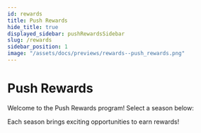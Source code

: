 ```yaml
---
id: rewards
title: Push Rewards
hide_title: true
displayed_sidebar: pushRewardsSidebar
slug: /rewards
sidebar_position: 1
image: "/assets/docs/previews/rewards--push_rewards.png"
---
```



# Push Rewards

Welcome to the Push Rewards program! Select a season below:

Each season brings exciting opportunities to earn rewards!



<DocCardList />
